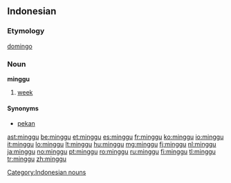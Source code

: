{{also|Minggu}}
==Indonesian==

===Etymology===
{{etyl|pt|id}} [[domingo]]

===Noun===
'''minggu'''

# [[week]]

====Synonyms====
* [[pekan]]

[[Category:Indonesian nouns]]

[[ast:minggu]]
[[be:minggu]]
[[et:minggu]]
[[es:minggu]]
[[fr:minggu]]
[[ko:minggu]]
[[io:minggu]]
[[it:minggu]]
[[lo:minggu]]
[[lt:minggu]]
[[hu:minggu]]
[[mg:minggu]]
[[fj:minggu]]
[[nl:minggu]]
[[ja:minggu]]
[[no:minggu]]
[[pt:minggu]]
[[ro:minggu]]
[[ru:minggu]]
[[fi:minggu]]
[[tl:minggu]]
[[tr:minggu]]
[[zh:minggu]]